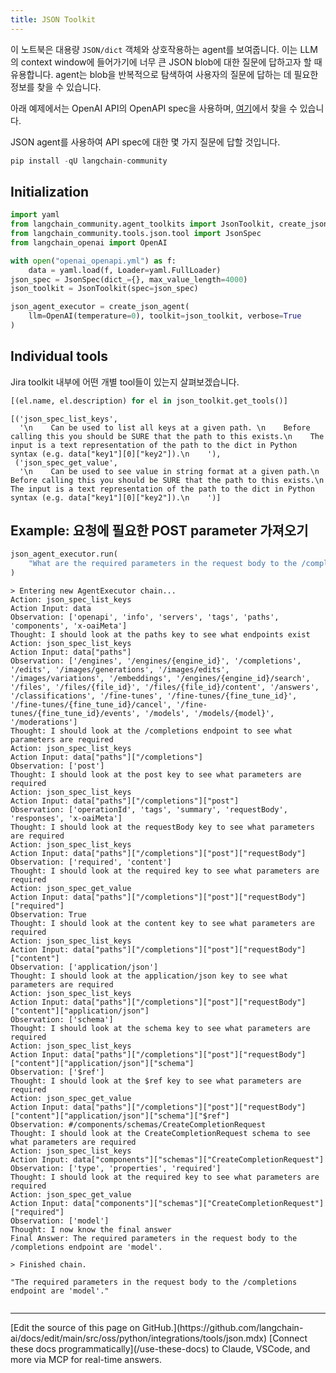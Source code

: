 ```yaml
---
title: JSON Toolkit
---
```


이 노트북은 대용량 `JSON/dict` 객체와 상호작용하는 agent를 보여줍니다.
이는 LLM의 context window에 들어가기에 너무 큰 JSON blob에 대한 질문에 답하고자 할 때 유용합니다. agent는 blob을 반복적으로 탐색하여 사용자의 질문에 답하는 데 필요한 정보를 찾을 수 있습니다.

아래 예제에서는 OpenAI API의 OpenAPI spec을 사용하며, [여기](https://github.com/openai/openai-openapi/blob/master/openapi.yaml)에서 찾을 수 있습니다.

JSON agent를 사용하여 API spec에 대한 몇 가지 질문에 답할 것입니다.

```python
pip install -qU langchain-community
```

## Initialization

```python
import yaml
from langchain_community.agent_toolkits import JsonToolkit, create_json_agent
from langchain_community.tools.json.tool import JsonSpec
from langchain_openai import OpenAI
```

```python
with open("openai_openapi.yml") as f:
    data = yaml.load(f, Loader=yaml.FullLoader)
json_spec = JsonSpec(dict_={}, max_value_length=4000)
json_toolkit = JsonToolkit(spec=json_spec)

json_agent_executor = create_json_agent(
    llm=OpenAI(temperature=0), toolkit=json_toolkit, verbose=True
)
```

## Individual tools

Jira toolkit 내부에 어떤 개별 tool들이 있는지 살펴보겠습니다.

```python
[(el.name, el.description) for el in json_toolkit.get_tools()]
```

```output
[('json_spec_list_keys',
  '\n    Can be used to list all keys at a given path. \n    Before calling this you should be SURE that the path to this exists.\n    The input is a text representation of the path to the dict in Python syntax (e.g. data["key1"][0]["key2"]).\n    '),
 ('json_spec_get_value',
  '\n    Can be used to see value in string format at a given path.\n    Before calling this you should be SURE that the path to this exists.\n    The input is a text representation of the path to the dict in Python syntax (e.g. data["key1"][0]["key2"]).\n    ')]
```

## Example: 요청에 필요한 POST parameter 가져오기

```python
json_agent_executor.run(
    "What are the required parameters in the request body to the /completions endpoint?"
)
```

```output
> Entering new AgentExecutor chain...
Action: json_spec_list_keys
Action Input: data
Observation: ['openapi', 'info', 'servers', 'tags', 'paths', 'components', 'x-oaiMeta']
Thought: I should look at the paths key to see what endpoints exist
Action: json_spec_list_keys
Action Input: data["paths"]
Observation: ['/engines', '/engines/{engine_id}', '/completions', '/edits', '/images/generations', '/images/edits', '/images/variations', '/embeddings', '/engines/{engine_id}/search', '/files', '/files/{file_id}', '/files/{file_id}/content', '/answers', '/classifications', '/fine-tunes', '/fine-tunes/{fine_tune_id}', '/fine-tunes/{fine_tune_id}/cancel', '/fine-tunes/{fine_tune_id}/events', '/models', '/models/{model}', '/moderations']
Thought: I should look at the /completions endpoint to see what parameters are required
Action: json_spec_list_keys
Action Input: data["paths"]["/completions"]
Observation: ['post']
Thought: I should look at the post key to see what parameters are required
Action: json_spec_list_keys
Action Input: data["paths"]["/completions"]["post"]
Observation: ['operationId', 'tags', 'summary', 'requestBody', 'responses', 'x-oaiMeta']
Thought: I should look at the requestBody key to see what parameters are required
Action: json_spec_list_keys
Action Input: data["paths"]["/completions"]["post"]["requestBody"]
Observation: ['required', 'content']
Thought: I should look at the required key to see what parameters are required
Action: json_spec_get_value
Action Input: data["paths"]["/completions"]["post"]["requestBody"]["required"]
Observation: True
Thought: I should look at the content key to see what parameters are required
Action: json_spec_list_keys
Action Input: data["paths"]["/completions"]["post"]["requestBody"]["content"]
Observation: ['application/json']
Thought: I should look at the application/json key to see what parameters are required
Action: json_spec_list_keys
Action Input: data["paths"]["/completions"]["post"]["requestBody"]["content"]["application/json"]
Observation: ['schema']
Thought: I should look at the schema key to see what parameters are required
Action: json_spec_list_keys
Action Input: data["paths"]["/completions"]["post"]["requestBody"]["content"]["application/json"]["schema"]
Observation: ['$ref']
Thought: I should look at the $ref key to see what parameters are required
Action: json_spec_get_value
Action Input: data["paths"]["/completions"]["post"]["requestBody"]["content"]["application/json"]["schema"]["$ref"]
Observation: #/components/schemas/CreateCompletionRequest
Thought: I should look at the CreateCompletionRequest schema to see what parameters are required
Action: json_spec_list_keys
Action Input: data["components"]["schemas"]["CreateCompletionRequest"]
Observation: ['type', 'properties', 'required']
Thought: I should look at the required key to see what parameters are required
Action: json_spec_get_value
Action Input: data["components"]["schemas"]["CreateCompletionRequest"]["required"]
Observation: ['model']
Thought: I now know the final answer
Final Answer: The required parameters in the request body to the /completions endpoint are 'model'.

> Finished chain.
```

```output
"The required parameters in the request body to the /completions endpoint are 'model'."
```

```python

```

---

<Callout icon="pen-to-square" iconType="regular">
    [Edit the source of this page on GitHub.](https://github.com/langchain-ai/docs/edit/main/src/oss/python/integrations/tools/json.mdx)
</Callout>
<Tip icon="terminal" iconType="regular">
    [Connect these docs programmatically](/use-these-docs) to Claude, VSCode, and more via MCP for    real-time answers.
</Tip>
